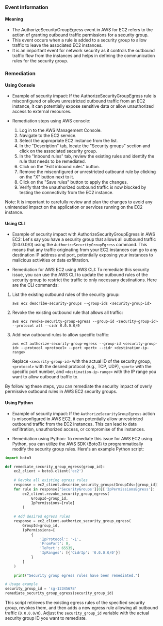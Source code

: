 
### Event Information

#### Meaning

- The AuthorizeSecurityGroupEgress event in AWS for EC2 refers to the action of granting outbound traffic permissions for a security group.
- This event occurs when a rule is added to a security group to allow traffic to leave the associated EC2 instances.
- It is an important event for network security as it controls the outbound traffic flow from the instances and helps in defining the communication rules for the security group.

### Remediation

#### Using Console

- Example of security impact: If the AuthorizeSecurityGroupEgress rule is misconfigured or allows unrestricted outbound traffic from an EC2 instance, it can potentially expose sensitive data or allow unauthorized access to external resources.

- Remediation steps using AWS console:
  1. Log in to the AWS Management Console.
  2. Navigate to the EC2 service.
  3. Select the appropriate EC2 instance from the list.
  4. In the "Description" tab, locate the "Security groups" section and click on the associated security group.
  5. In the "Inbound rules" tab, review the existing rules and identify the rule that needs to be remediated.
  6. Click on the "Edit inbound rules" button.
  7. Remove the misconfigured or unrestricted outbound rule by clicking on the "X" button next to it.
  8. Click on the "Save rules" button to apply the changes.
  9. Verify that the unauthorized outbound traffic is now blocked by testing the connectivity from the EC2 instance.

Note: It is important to carefully review and plan the changes to avoid any unintended impact on the application or services running on the EC2 instance.

#### Using CLI

- Example of security impact with AuthorizeSecurityGroupEgress in AWS EC2: Let's say you have a security group that allows all outbound traffic (0.0.0.0/0) using the `AuthorizeSecurityGroupEgress` command. This means that any traffic originating from your EC2 instances can go to any destination IP address and port, potentially exposing your instances to malicious activities or data exfiltration.

- Remediation for AWS EC2 using AWS CLI: To remediate this security issue, you can use the AWS CLI to update the outbound rules of the security group to restrict the traffic to only necessary destinations. Here are the CLI commands:

1. List the existing outbound rules of the security group:
   ```
   aws ec2 describe-security-groups --group-ids <security-group-id>
   ```

2. Revoke the existing outbound rule that allows all traffic:
   ```
   aws ec2 revoke-security-group-egress --group-id <security-group-id> --protocol all --cidr 0.0.0.0/0
   ```

3. Add new outbound rules to allow specific traffic:
   ```
   aws ec2 authorize-security-group-egress --group-id <security-group-id> --protocol <protocol> --port <port> --cidr <destination-ip-range>
   ```

   Replace `<security-group-id>` with the actual ID of the security group, `<protocol>` with the desired protocol (e.g., TCP, UDP), `<port>` with the specific port number, and `<destination-ip-range>` with the IP range you want to allow outbound traffic to.

By following these steps, you can remediate the security impact of overly permissive outbound rules in AWS EC2 security groups.

#### Using Python

- Example of security impact: If the `AuthorizeSecurityGroupEgress` action is misconfigured in AWS EC2, it can potentially allow unrestricted outbound traffic from the EC2 instances. This can lead to data exfiltration, unauthorized access, or compromise of the instances.

- Remediation using Python: To remediate this issue for AWS EC2 using Python, you can utilize the AWS SDK (Boto3) to programmatically modify the security group rules. Here's an example Python script:

```python
import boto3

def remediate_security_group_egress(group_id):
    ec2_client = boto3.client('ec2')
    
    # Revoke all existing egress rules
    response = ec2_client.describe_security_groups(GroupIds=[group_id])
    for rule in response['SecurityGroups'][0]['IpPermissionsEgress']:
        ec2_client.revoke_security_group_egress(
            GroupId=group_id,
            IpPermissions=[rule]
        )
    
    # Add desired egress rules
    response = ec2_client.authorize_security_group_egress(
        GroupId=group_id,
        IpPermissions=[
            {
                'IpProtocol': '-1',
                'FromPort': 0,
                'ToPort': 65535,
                'IpRanges': [{'CidrIp': '0.0.0.0/0'}]
            }
        ]
    )
    
    print("Security group egress rules have been remediated.")

# Usage example
security_group_id = 'sg-12345678'
remediate_security_group_egress(security_group_id)
```

This script retrieves the existing egress rules of the specified security group, revokes them, and then adds a new egress rule allowing all outbound traffic (`0.0.0.0/0`). Adjust the `security_group_id` variable with the actual security group ID you want to remediate.

